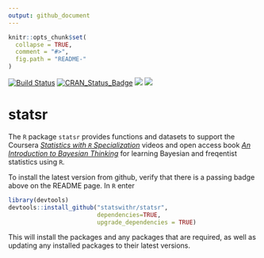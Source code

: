 ```yaml
---
output: github_document
---
```


<!-- README.md is generated from README.Rmd. Please edit that file -->

```r
knitr::opts_chunk$set(
  collapse = TRUE,
  comment = "#>",
  fig.path = "README-"
)
```

[![Build Status](https://travis-ci.org/StatsWithR/statsr.svg?branch=BayesFactor)](https://travis-ci.org/StatsWithR/statsr)
[![CRAN_Status_Badge](http://www.r-pkg.org/badges/version/statsr)](https://cran.r-project.org/package=statsr)
[![](http://cranlogs.r-pkg.org/badges/statsr)](http://cran.rstudio.com/web/packages/statsr/index.html) [![](http://cranlogs.r-pkg.org/badges/grand-total/statsr)](http://cran.rstudio.com/web/packages/statsr/index.html)

# statsr

The `R` package `statsr` provides functions and datasets to support the Coursera [*Statistics with `R` Specialization*](https://www.coursera.org/specializations/statistics)  videos and open access book
[*An Introduction to Bayesian Thinking*](https://statswithr.github.io/book) for learning Bayesian and freqentist statistics using `R`. 


To install the latest version from github, verify that there is a passing badge above on the README page.  In `R` enter

```r
library(devtools)
devtools::install_github("statswithr/statsr",
                         dependencies=TRUE,
                         upgrade_dependencies = TRUE)
```

This will install the packages and any packages that are required, as well as updating any installed packages to their latest versions.

